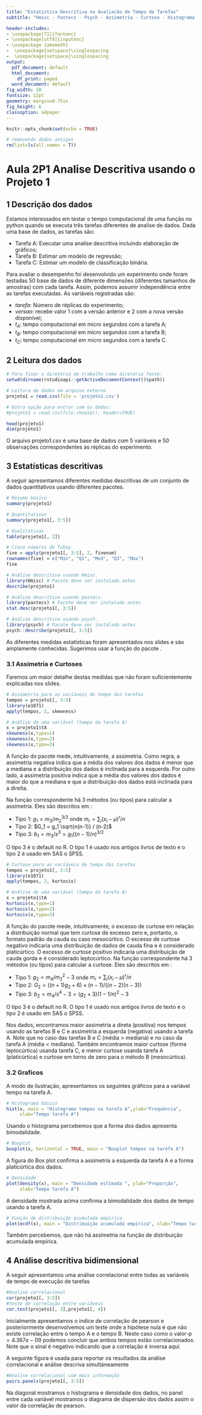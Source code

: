 ---
title: "Estatistica Descritiva na Avaliacão de Tempo de Tarefas"
subtitle: "Hmisc - Pastecs - Psych - Assimetría - Curtose - Histograma - Boxplot - Densidade - Distribuição acumulada empírica - Correlação"

header-includes:
- \usepackage[T1]{fontenc}
- \usepackage[utf8]{inputenc}  
- \usepackage {amsmath}
-  \usepackage{setspace}\singlespacing
-  \usepackage{setspace}\singlespacing
output:
  pdf_document: default
  html_document:
    df_print: paged
  word_document: default
fig_width: 10
fontsize: 12pt
geometry: margin=0.75in
fig_height: 6
classoption: a4paper
---
\newpage

```{r setup, include=FALSE}
knitr::opts_chunk$set(echo = TRUE)
```


```{r eval=TRUE, echo=FALSE}
# removendo dados antigos
rm(list=ls(all.names = T))
```

# Aula 2P1 Analise Descritiva usando o Projeto 1 

## 1 Descrição dos dados

Estamos interessados em testar o tempo computacional de uma função no python quando se executa três tarefas diferentes de analise de dados. Dada uma base de dados, as tarefas são:

- Tarefa A: Executar uma analise descritiva incluindo elaboração de gráficos;
- Tarefa B: Estimar um modelo de regressão;
- Tarefa C: Estimar um modelo de classificação binária.

Para avaliar o desempenho foi desenvolvido um experimento onde foram testadas 50 base de dados de diferente dimensões (diferentes tamanhos de amostras) com cada tarefa. Assim, podemos assumir independência entre as tarefas executadas. As variáveis registradas são:

- $tarefa$: Número de réplicas do experimento;
- $versao$: recebe valor 1 com a versão anterior e 2 com a nova versão
disponível;
- $t_A$: tempo computacional em micro segundos com a tarefa A;
- $t_B$: tempo computacional em micro segundos com a tarefa B;
- $t_C$: tempo computacional em micro segundos com a tarefa C.


## 2 Leitura dos dados

```{r  echo=TRUE}
# Para fixar o diretório de trabalho como diretório fonte:
setwd(dirname(rstudioapi::getActiveDocumentContext()$path))

# Leitura de dados em arquivo externo
projeto1 = read.csv(file = 'projeto1.csv')

# Outra opção para entrar com os dados:
#projeto1 = read.csv(file.choose(), header=TRUE) 

head(projeto1)
dim(projeto1)
```

O arquivo projeto1.csv é uma base de dados com 5 variáveis e 50 observações correspondentes as réplicas do experimento.

## 3 Estatísticas descritivas

A seguir apresentamos diferentes medidas descritivas de um conjunto de dados quantitativos usando diferentes pacotes.


```{r eval=TRUE, echo=TRUE}
# Resumo básico
summary(projeto1)

# Quantitativas
summary(projeto1[, 3:5])

# Qualitativas
table(projeto1[, 2])

# Cinco números de Tukey. 
five = apply(projeto1[, 3:5], 2, fivenum)
rownames(five) = c("Min", "Q1", "Med", "Q3", "Max") 
five

# Análise descritiva usando Hmisc. 
library(Hmisc) # Pacote deve ser instalado antes
describe(projeto1) 

# Análise descritiva usando pastecs. 
library(pastecs) # Pacote deve ser instalado antes
stat.desc(projeto1[, 3:5])

# Análise descritiva usando psych. 
library(psych) # Pacote deve ser instalado antes
psych::describe(projeto1[, 3:5])
```

As diferentes medidas estatísticas foram apresentados nos slides
e são amplamente conhecidas.
Sugerimos usar a função \texttt{describe} do pacote \texttt{psych}.

### 3.1 Assimetria e Curtoses

Faremos um maior detalhe destas medidas que não foram suficientemente explicadas nos slides.

```{r eval=TRUE, echo=TRUE}
# Assimetría para as variáveis de tempo das tarefas
tempos = projeto1[, 3:5]
library(e1071) 
apply(tempos, 2, skewness)

# Análise de uma variável (tempo da tarefa A)
x = projeto1$tA
skewness(x,type=1)
skewness(x,type=2)
skewness(x,type=3)
```

A função \texttt{skewness} do pacote \texttt{e1071} mede, 
intuitivamente, a assimetria. Como regra, a assimetria negativa indica que a média dos valores dos dados é menor que a mediana e a distribuição dos dados é inclinada para a esquerda. Por outro lado, a assimetria positiva indica que a média dos valores dos dados é maior do que a mediana e que a distribuição dos dados está inclinada para a direita.

Na função correspondente há 3 métodos
(ou tipos) para calcular a assimetria. Eles são descritos em
\url{https://www.rdocumentation.org/packages/e1071/versions/1.7-12/topics/skewness}:

- Tipo 1: $g_1 = m_3 / m_2^{3/2}$ onde $m_r = \sum_i (x_i - \mu)^r / n$
- Tipo 2: $G_1 = g_1 \sqrt{n(n-1)} / (n-2)$
- Tipo 3: $b_1 = m_3 / s^3 = g_1 ((n-1)/n)^{3/2}$

O tipo 3 é o default no R. O tipo 1 é usado nos antigos livros
de texto e o tipo 2 é usado em SAS o SPSS.


```{r eval=TRUE, echo=TRUE}
# Curtose para as variáveis de tempo das tarefas
tempos = projeto1[, 3:5]
library(e1071) 
apply(tempos, 2, kurtosis)

# Análise de uma variável (tempo da tarefa A)
x = projeto1$tA
kurtosis(x,type=1)
kurtosis(x,type=2)
kurtosis(x,type=3)
```

A função \texttt{kurtosis} do pacote \texttt{e1071} mede, 
intuitivamente, o excesso de curtose em relação a distribuição normal que tem curtose de excesso zero e, portanto, o formato padrão da cauda ou caso mesocúrtico. O excesso de curtose negativo indicaria uma distribuição de dados de cauda fina e é considerado platicúrtico. O excesso de curtose positivo indicaria uma distribuição de cauda gorda e é considerado leptocúrtico. Na função correspondente há 3 métodos
(ou tipos) para calcular a curtose. Eles são descritos em
\url{https://www.rdocumentation.org/packages/e1071/versions/1.7-12/topics/kurtosis}:

- Tipo 1: $g_2= m_4 / m_2^2 - 3$ onde $m_r = \sum_i (x_i - \mu)^r / n$
- Tipo 2: $G_2 = ((n+1) g_2 + 6)\times (n-1) / ((n-2)(n-3))$
- Tipo 3: $b_2 = m_4 / s^4 - 3 = (g_2 + 3) (1 - 1/n)^2 - 3$

O tipo 3 é o default no R. O tipo 1 é usado nos antigos livros
de texto e o tipo 2 é usado em SAS o SPSS.

Nos dados, encontramos maior assimetria a direta (positiva) nos tempos
usando as tarefas B e C e assimetria a esquerda (negativa) usando a tarefa A. Note que no caso das tarefas B e C (média > mediana) e no caso da tarefa A  (média < mediana). 
Também encontramos maior curtose (forma leptocúrtica) usanda tarefa C, e menor curtose usanda tarefa A (platicúrtica) e curtose em torno de zero para o método B (mesocúrtica).

### 3.2 Graficos

A modo de ilustração, apresentamos os seguintes gráficos para a variável tempo na tarefa A.

```{r  echo=TRUE}
# Histograma básico 
hist(x, main = "Histograma tempos na tarefa A",ylab="Frequência",
     xlab="Tempo tarefa A")
```

Usando o histograma percebemos que a forma dos dados apresenta bimodalidade. 

```{r  echo=TRUE}
# Boxplot 
boxplot(x, horizontal = TRUE, main = "Boxplot tempos na tarefa A")
```

A figura do Box plot confirma a assimetría a esquerda da tarefa A e a forma platicúrtica dos dados. 

```{r eval=TRUE, echo=TRUE}
# Densidade 
plot(density(x), main = "Densidade estimada ", ylab="Proporção",
     xlab="Tempo tarefa A")
```

A densidade mostrada acima confirma a bimodalidade dos dados de tempo usando a tarefa A. 

```{r eval=TRUE, echo=TRUE}
# Função de distribuição acumulada empírica
plot(ecdf(x), main = "Distribuição acumulada empírica", xlab="Tempo tarefa A")
```

Também percebemos, que não há assimetria na função de distribuição acumulada empírica.


## 4 Análise descritiva bidimensional

A seguir apresentamos uma análise correlacional entre todas as variáveis de tempo de execução de tarefas

```{r eval=TRUE, echo=TRUE}
#Analise correlacional
cor(projeto1[, 3:5])
#teste de correlação entre variáveis
cor.test(projeto1[, 3],projeto1[, 4])
```
Inicialmente apresentamos o índice de correlação de pearson e
posteriormente desenvolvemos um teste onde a hipótese nula
é que não existe correlação entre o tempo A e o tempo B. Neste
caso como o valor-p$=4.367e-09$ podemos concluir que ambos tempos
estão correlacionados. Note que o sinal é negativo indicando que
a correlação é inversa aquí.

A seguinte figura é usada para reportar os resultados da análise
correlacional e análise descriva simultáneamente

```{r eval=TRUE, echo=TRUE}
#Analise correlacional com mais informação
pairs.panels(projeto1[, 3:5])
```

Na diagonal mostramos o histograma e densidade dos dados, no panel
entre cada variável mostramos o diagrama de dispersão dos dados assim o valor da correlação de pearson.



